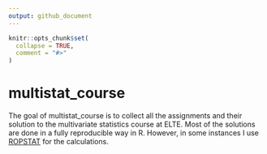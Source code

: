 ```yaml
---
output: github_document
---
```


<!-- README.md is generated from README.Rmd. Please edit that file -->

```r
knitr::opts_chunk$set(
  collapse = TRUE,
  comment = "#>"
)
```

# multistat_course

The goal of multistat_course is to collect all the assignments and their solution to the multivariate statistics course at ELTE. Most of the solutions are done in a fully reproducible way in R. However, in some instances I use [ROPSTAT](http://www.ropstat.com/) for the calculations.